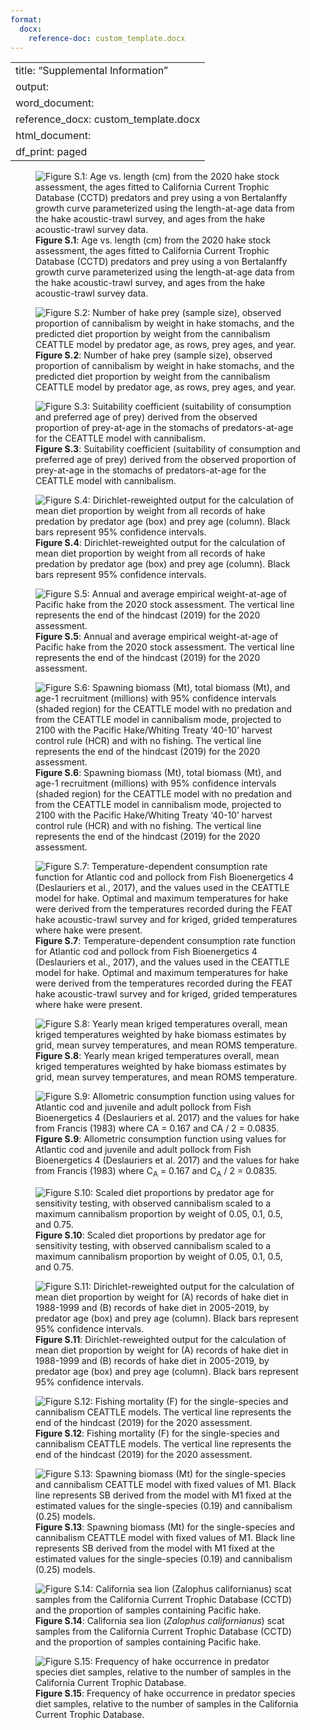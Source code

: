 ```yaml
---
format:
  docx:
    reference-doc: custom_template.docx
---
```

---
title: "Supplemental Information"
output:
  word_document:
    reference_docx: custom_template.docx
  html_document:
    df_print: paged
---

![**Figure S.1**: Age vs. length (cm) from the 2020 hake stock assessment, the ages fitted to California Current Trophic Database (CCTD) predators and prey using a von Bertalanffy growth curve parameterized using the length-at-age data from the hake acoustic-trawl survey, and ages from the hake acoustic-trawl survey data.](./plots/diet/growth_curve.png)

![**Figure S.2**: Number of hake prey (sample size), observed proportion of cannibalism by weight in hake stomachs, and the predicted diet proportion by weight from the cannibalism CEATTLE model by predator age, as rows, prey ages, and year.](./plots/CEATTLE/predicted_diet_comparison.png)

![**Figure S.3**: Suitability coefficient (suitability of consumption and preferred age of prey) derived from the observed proportion of prey-at-age in the stomachs of predators-at-age for the CEATTLE model with cannibalism.](./plots/CEATTLE/cannibalism/suitability.png)

![**Figure S.4**: Dirichlet-reweighted output for the calculation of mean diet proportion by weight from all records of hake predation by predator age (box) and prey age (column). Black bars represent 95% confidence intervals.](./plots/diet/Dirichlet/Dirichlet_all_years.png)

![**Figure S.5**: Annual and average empirical weight-at-age of Pacific hake from the 2020 stock assessment. The vertical line represents the end of the hindcast (2019) for the 2020 assessment.](./plots/weight-at-age.png)

![**Figure S.6**: Spawning biomass (Mt), total biomass (Mt), and age-1 recruitment (millions) with 95% confidence intervals (shaded region) for the CEATTLE model with no predation and from the CEATTLE model in cannibalism mode, projected to 2100 with the Pacific Hake/Whiting Treaty ‘40-10’ harvest control rule (HCR) and with no fishing. The vertical line represents the end of the hindcast (2019) for the 2020 assessment.](./plots/CEATTLE/cannibalism/HCR_comparison.png)

![**Figure S.7**: Temperature-dependent consumption rate function for Atlantic cod and pollock from Fish Bioenergetics 4 (Deslauriers et al., 2017), and the values used in the CEATTLE model for hake. Optimal and maximum temperatures for hake were derived from the temperatures recorded during the FEAT hake acoustic-trawl survey and for kriged, grided temperatures where hake were present.](./plots/bioenergetics/temp_consumption.png)
 
![**Figure S.8**: Yearly mean kriged temperatures overall, mean kriged temperatures weighted by hake biomass estimates by grid, mean survey temperatures, and mean ROMS temperature.](./plots/temperature/mean_temp_compared.png)

![**Figure S.9**: Allometric consumption function using values for Atlantic cod and juvenile and adult pollock from Fish Bioenergetics 4 (Deslauriers et al. 2017) and the values for hake from Francis (1983) where C~A~ = 0.167 and C~A~ / 2 = 0.0835.](./plots/bioenergetics/allometric_mass.png)
 
![**Figure S.10**: Scaled diet proportions by predator age for sensitivity testing, with observed cannibalism scaled to a maximum cannibalism proportion by weight of 0.05, 0.1, 0.5, and 0.75.](./plots/CEATTLE/cannibalism/Testing/sensitivity_prop.png)
 
![**Figure S.11**: Dirichlet-reweighted output for the calculation of mean diet proportion by weight for (A) records of hake diet in 1988-1999 and (B) records of hake diet in 2005-2019, by predator age (box) and prey age (column). Black bars represent 95% confidence intervals.](./plots/diet/Dirichlet/Dirichlet_sens.png)

![**Figure S.12**: Fishing mortality (F) for the single-species and cannibalism CEATTLE models. The vertical line represents the end of the hindcast (2019) for the 2020 assessment.](./plots/CEATTLE/cannibalism/F.png)
 
![**Figure S.13**: Spawning biomass (Mt) for the single-species and cannibalism CEATTLE model with fixed values of M1. Black line represents SB derived from the model with M1 fixed at the estimated values for the single-species (0.19) and cannibalism (0.25) models.](./plots/CEATTLE/cannibalism/Testing/M1/M1_profile_SSB.png)

![**Figure S.14**: California sea lion (*Zalophus californianus*) scat samples from the California Current Trophic Database (CCTD) and the proportion of samples containing Pacific hake.](./plots/diet/Non-hake/CSL_hake_monthly.png)

![**Figure S.15**: Frequency of hake occurrence in predator species diet samples, relative to the number of samples in the California Current Trophic Database.](./plots/diet/hake_predators.png)
